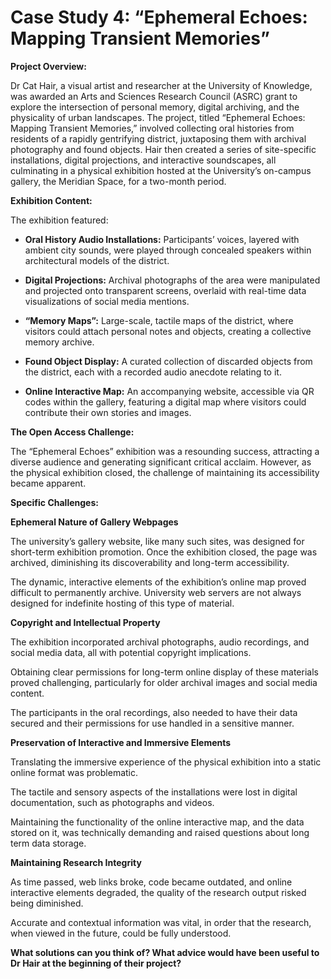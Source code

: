 # Case Study 4: "Ephemeral Echoes: Mapping Transient Memories" {#sec-cs4}

**Project Overview:**

Dr Cat Hair, a visual artist and researcher at the University of Knowledge, was awarded an Arts and Sciences Research Council (ASRC) grant to explore the intersection of personal memory, digital archiving, and the physicality of urban landscapes. The project, titled "Ephemeral Echoes: Mapping Transient Memories," involved collecting oral histories from residents of a rapidly gentrifying district, juxtaposing them with archival photography and found objects. Hair then created a series of site-specific installations, digital projections, and interactive soundscapes, all culminating in a physical exhibition hosted at the University's on-campus gallery, the Meridian Space, for a two-month period.

**Exhibition Content:**

The exhibition featured:

-   **Oral History Audio Installations:** Participants’ voices, layered with ambient city sounds, were played through concealed speakers within architectural models of the district.

-   **Digital Projections:** Archival photographs of the area were manipulated and projected onto transparent screens, overlaid with real-time data visualizations of social media mentions.

-   **"Memory Maps":** Large-scale, tactile maps of the district, where visitors could attach personal notes and objects, creating a collective memory archive.

-   **Found Object Display:** A curated collection of discarded objects from the district, each with a recorded audio anecdote relating to it.

-   **Online Interactive Map:** An accompanying website, accessible via QR codes within the gallery, featuring a digital map where visitors could contribute their own stories and images.

**The Open Access Challenge:**

The "Ephemeral Echoes" exhibition was a resounding success, attracting a diverse audience and generating significant critical acclaim. However, as the physical exhibition closed, the challenge of maintaining its accessibility became apparent.

**Specific Challenges:**

**Ephemeral Nature of Gallery Webpages**

The university's gallery website, like many such sites, was designed for short-term exhibition promotion. Once the exhibition closed, the page was archived, diminishing its discoverability and long-term accessibility.

The dynamic, interactive elements of the exhibition's online map proved difficult to permanently archive. University web servers are not always designed for indefinite hosting of this type of material.

**Copyright and Intellectual Property**

The exhibition incorporated archival photographs, audio recordings, and social media data, all with potential copyright implications.

Obtaining clear permissions for long-term online display of these materials proved challenging, particularly for older archival images and social media content.

The participants in the oral recordings, also needed to have their data secured and their permissions for use handled in a sensitive manner.

**Preservation of Interactive and Immersive Elements**

Translating the immersive experience of the physical exhibition into a static online format was problematic.

The tactile and sensory aspects of the installations were lost in digital documentation, such as photographs and videos.

Maintaining the functionality of the online interactive map, and the data stored on it, was technically demanding and raised questions about long term data storage.

**Maintaining Research Integrity**

As time passed, web links broke, code became outdated, and online interactive elements degraded, the quality of the research output risked being diminished. 

Accurate and contextual information was vital, in order that the research, when viewed in the future, could be fully understood.

**What solutions can you think of? What advice would have been useful to Dr Hair at the beginning of their project?**